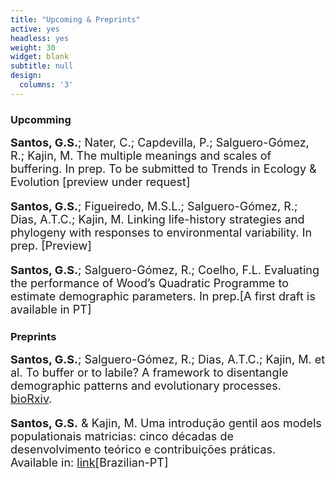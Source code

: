 ```yaml
---
title: "Upcoming & Preprints"
active: yes
headless: yes
weight: 30
widget: blank
subtitle: null
design:
  columns: '3'
---
```


### Upcomming
 <font size="4"> 
**Santos, G.S.**; Nater, C.; Capdevilla, P.; Salguero-Gómez, R.; Kajin, M. The multiple meanings and scales of buffering. In prep. To be submitted to Trends in Ecology & Evolution [preview under request]

**Santos, G.S.**; Figueiredo, M.S.L.; Salguero-Gómez, R.; Dias, A.T.C.; Kajin, M. Linking life-history strategies and phylogeny with responses to environmental variability. In prep. [Preview]

**Santos, G.S.**; Salguero-Gómez, R.; Coelho, F.L. Evaluating the performance of Wood’s Quadratic Programme to estimate demographic parameters. In prep.[A first draft is available in PT]
</font>


### Preprints
 <font size="4"> 
**Santos, G.S.**; Salguero-Gómez, R.; Dias, A.T.C.; Kajin, M. et al. To buffer or to labile? A framework to disentangle demographic patterns and evolutionary processes.  [bioRxiv](https://www.biorxiv.org/content/10.1101/2021.04.12.439165v2).

**Santos, G.S.** & Kajin, M. Uma introdução gentil aos models populationais matricias: cinco décadas de desenvolvimento teórico e contribuições práticas. Available in: [link](https://github.com/Ecosantos/MPM_Gentil)[Brazilian-PT]
 
</font>

